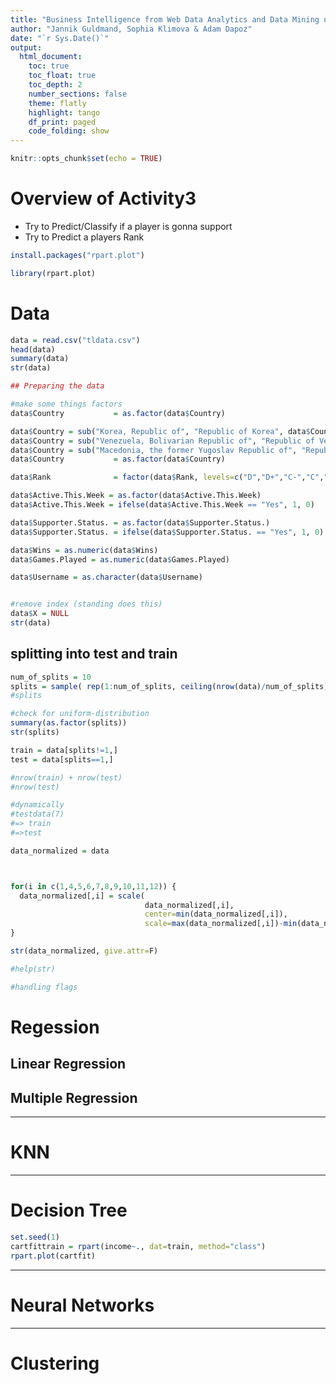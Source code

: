 ```yaml
---
title: "Business Intelligence from Web Data Analytics and Data Mining using R and AI - Activity3"
author: "Jannik Guldmand, Sophia Klimova & Adam Dapoz"
date: "`r Sys.Date()`"
output:
  html_document:
    toc: true
    toc_float: true
    toc_depth: 2
    number_sections: false
    theme: flatly
    highlight: tango
    df_print: paged
    code_folding: show
---
```


```r
knitr::opts_chunk$set(echo = TRUE)
```

# Overview of Activity3
* Try to Predict/Classify if a player is gonna support
* Try to Predict a players Rank

```r
install.packages("rpart.plot")
```

```r
library(rpart.plot)
```



# Data
```r
data = read.csv("tldata.csv")
head(data)
summary(data)
str(data)
```
```r
## Preparing the data

#make some things factors
data$Country           = as.factor(data$Country)

data$Country = sub("Korea, Republic of", "Republic of Korea", data$Country)
data$Country = sub("Venezuela, Bolivarian Republic of", "Republic of Venezuela", data$Country)
data$Country = sub("Macedonia, the former Yugoslav Republic of", "Republic of Macedonia", data$Country)
data$Country           = as.factor(data$Country)

data$Rank              = factor(data$Rank, levels=c("D","D+","C-","C","C+","B-","B","B+","A-","A","A+","S-","S","S+","SS","U","X","X+"))

data$Active.This.Week = as.factor(data$Active.This.Week)
data$Active.This.Week = ifelse(data$Active.This.Week == "Yes", 1, 0)

data$Supporter.Status. = as.factor(data$Supporter.Status.)
data$Supporter.Status. = ifelse(data$Supporter.Status. == "Yes", 1, 0)

data$Wins = as.numeric(data$Wins)
data$Games.Played = as.numeric(data$Games.Played)

data$Username = as.character(data$Username)


#remove index (standing does this)
data$X = NULL
str(data)
```



## splitting into test and train
```r
num_of_splits = 10
splits = sample( rep(1:num_of_splits, ceiling(nrow(data)/num_of_splits) ), nrow(data) )
#splits
```

```r

#check for uniform-distribution
summary(as.factor(splits))
str(splits)
```

```r
train = data[splits!=1,]
test = data[splits==1,]

#nrow(train) + nrow(test)
#nrow(test)

#dynamically
#testdata(7)
#=> train
#=>test

```

```r

data_normalized = data



for(i in c(1,4,5,6,7,8,9,10,11,12)) {
  data_normalized[,i] = scale(
                              data_normalized[,i], 
                              center=min(data_normalized[,i]), 
                              scale=max(data_normalized[,i])-min(data_normalized[,i]))
}

str(data_normalized, give.attr=F)

#help(str)

```
```r
#handling flags
```




# Regession
## Linear Regression
## Multiple Regression

<hr>

# KNN

<hr>

# Decision Tree

```r

set.seed(1)
cartfittrain = rpart(income~., dat=train, method="class")
rpart.plot(cartfit)
```


<hr>
# Neural Networks

<hr>
# Clustering


